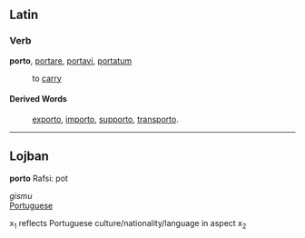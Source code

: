 ==Latin==
===Verb===
'''porto''', [[portare]], [[portavi]], [[portatum]]

: to [[carry]]
====Derived Words====
: [[exporto]], [[importo]], [[supporto]], [[transporto]].
----
==Lojban==
'''porto'''
Rafsi: pot

''gismu''<br>
[[Portuguese]]

x<sub>1</sub> reflects Portuguese culture/nationality/language in aspect x<sub>2</sub>